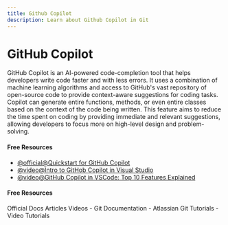 ```yaml
---
title: Github Copilot
description: Learn about Github Copilot in Git
---
```


# GitHub Copilot

GitHub Copilot is an AI-powered code-completion tool that helps developers write code faster and with less errors. It uses a combination of machine learning algorithms and access to GitHub's vast repository of open-source code to provide context-aware suggestions for coding tasks. Copilot can generate entire functions, methods, or even entire classes based on the context of the code being written. This feature aims to reduce the time spent on coding by providing immediate and relevant suggestions, allowing developers to focus more on high-level design and problem-solving.

#### Free Resources

- [@official@Quickstart for GitHub Copilot](https://docs.github.com/en/copilot/quickstart)
- [@video@Intro to GitHob Copilot in Visual Studio](https://www.youtube.com/watch?v=z1ycDvspv8U)
- [@video@GitHub Copilot in VSCode: Top 10 Features Explained](https://www.youtube.com/watch?v=2nPoiUJpDaU)

#### Free Resources

<Tabs defaultValue="official">
<TabsList>
<TabsTrigger value="official">Official Docs</TabsTrigger>
<TabsTrigger value="article">Articles</TabsTrigger>
<TabsTrigger value="video">Videos</TabsTrigger>
</TabsList>

<TabsContent value="official">
- <Link href="https://git-scm.com/docs">Git Documentation</Link>
</TabsContent>
<TabsContent value="article">
- <Link href="https://www.atlassian.com/git/tutorials">Atlassian Git Tutorials</Link>
</TabsContent>
<TabsContent value="video">
- <Link href="https://www.youtube.com/results?search_query=git+github-copilot+tutorial">Video Tutorials</Link>
</TabsContent>
</Tabs>

<Outlet path="5-github/basics/github-copilot" />

